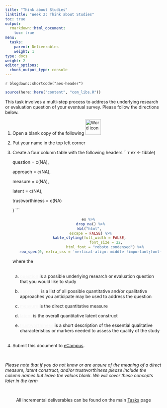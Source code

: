 ```yaml
---
title: "Think about Studies"
linktitle: "Week 2: Think about Studies"
toc: true
output:
  rmarkdown::html_document:
    toc: true
menu:
  tasks:
    parent: Deliverables
    weight: 1
type: docs
weight: 2
editor_options: 
  chunk_output_type: console
---
```


`r blogdown::shortcode("aes-header")`

```r
source(here::here("content", "com_libs.R"))
```

<style>
ul {
    margin-left: 1.5em
}
</style>

This task involves a multi-step process to address the underlying research or evaluation question of your eventual survey. Please follow the directions below.

1. Open a blank copy of the following <img src="/logos/word-ico.png" alt="Word icon" width="50">

2. Put your name in the top left corner

3. Create a four column table with the following headers
    ```r
    ex <- tibble(
      
      question = c(NA),
      
      approach = c(NA),
      
      measure = c(NA),
      
      latent = c(NA),
      
      trustworthiness = c(NA)
       
    ) 
    ```
    
    <center>
    ```r
    ex %>%
      drop_na() %>%
      kbl("html", 
      escape = FALSE) %>%
      kable_styling(full_width = FALSE, 
                    font_size = 22,
                    html_font = "roboto condensed") %>% 
      row_spec(0, extra_css = 'vertical-align: middle !important;font-weight: 600;text-decoration:underline', color = "#f7f7f7", background = "transparent") 
    ```
    </center>
    where the<br><br>
    
      a. <span style="font-weight:600; color:#f7f7f7; text-decoration:underline;font_size = 22;">question</span> is a possible underlying research or evaluation question that you would like to study
      
      b. <span style="font-weight:600; color:#f7f7f7; text-decoration:underline;font_size = 22;">approach</span> is a list of all possible quantitative and/or qualitative approaches you anticipate may be used to address the question 
      
      c. <span style="font-weight:600; color:#f7f7f7; text-decoration:underline;font_size = 22;">measure</span> is the direct quantitative measure
      
      d. <span style="font-weight:600; color:#f7f7f7; text-decoration:underline;font_size = 22;">latent</span> is the overall quantitative latent construct
      
      e. <span style="font-weight:600; color:#f7f7f7; text-decoration:underline;font_size = 22;">trustworthiness</span> is a short description of the essential qualitative characteristics or markers needed to assess the quality of the study<br><br>

4. Submit this document to <a target="_blank" href="https://ecampus.wvu.edu/">eCampus</a>.

<br />

<i>Please note that if you do not know or are unsure of the meaning of a direct measure, latent construct, and/or trustworthiness please include the column names but leave the values blank. We will cover these concepts later in the term</i>

<br />

<center>
<p id="rounded_corners">
All incremental deliverables can be found on the main <a href="/tasks/#deliverables">Tasks</a> page
<p>
</center>
